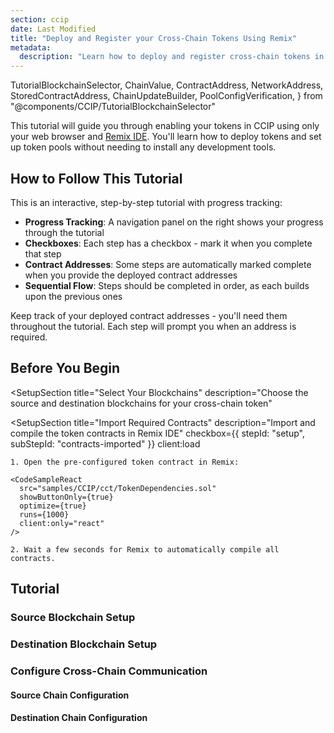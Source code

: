 ```yaml
---
section: ccip
date: Last Modified
title: "Deploy and Register your Cross-Chain Tokens Using Remix"
metadata:
  description: "Learn how to deploy and register cross-chain tokens in CCIP using Remix IDE and an EOA account. Step-by-step guide for configuring token pools and rate limits."
---
```


  TutorialBlockchainSelector,
  ChainValue,
  ContractAddress,
  NetworkAddress,
  StoredContractAddress,
  ChainUpdateBuilder,
  PoolConfigVerification,
} from "@components/CCIP/TutorialBlockchainSelector"

This tutorial will guide you through enabling your tokens in CCIP using only your web browser and [Remix IDE](https://remix.ethereum.org). You'll learn how to deploy tokens and set up token pools without needing to install any development tools.

## How to Follow This Tutorial

This is an interactive, step-by-step tutorial with progress tracking:

- **Progress Tracking**: A navigation panel on the right shows your progress through the tutorial
- **Checkboxes**: Each step has a checkbox - mark it when you complete that step
- **Contract Addresses**: Some steps are automatically marked complete when you provide the deployed contract addresses
- **Sequential Flow**: Steps should be completed in order, as each builds upon the previous ones

<Aside type="tip" title="Stay Organized">
  Keep track of your deployed contract addresses - you'll need them throughout the tutorial. Each step will prompt you
  when an address is required.
</Aside>

## Before You Begin

<PrerequisitesCard client:load />

<SetupSection
  title="Select Your Blockchains"
  description="Choose the source and destination blockchains for your cross-chain token"
>
  <TutorialBlockchainSelector client:load />
</SetupSection>

<SetupSection 
  title="Import Required Contracts"
  description="Import and compile the token contracts in Remix IDE"
  checkbox={{ 
    stepId: "setup", 
    subStepId: "contracts-imported"
  }}
  client:load 
>
    1. Open the pre-configured token contract in Remix:

    <CodeSampleReact
      src="samples/CCIP/cct/TokenDependencies.sol"
      showButtonOnly={true}
      optimize={true}
      runs={1000}
      client:only="react"
    />

    2. Wait a few seconds for Remix to automatically compile all contracts.

</SetupSection>

## Tutorial

### Source Blockchain Setup

<DeployTokenStep chain="source" client:load />

<AdminSetupStep chain="source" client:load />

<DeployPoolStep chain="source" client:load />

<SetPoolStep chain="source" client:load />

### Destination Blockchain Setup

<DeployTokenStep chain="destination" client:load />

<AdminSetupStep chain="destination" client:load />

<DeployPoolStep chain="destination" client:load />

<SetPoolStep chain="destination" client:load />

### Configure Cross-Chain Communication

#### Source Chain Configuration

<GrantPrivilegesStep chain="source" client:load />

<ChainUpdateBuilderWrapper chain="source" client:load />

<PoolConfigVerification chain="source" client:load />

#### Destination Chain Configuration

<GrantPrivilegesStep chain="destination" client:load />

<ChainUpdateBuilderWrapper chain="destination" client:load />

<PoolConfigVerification chain="destination" client:load />
